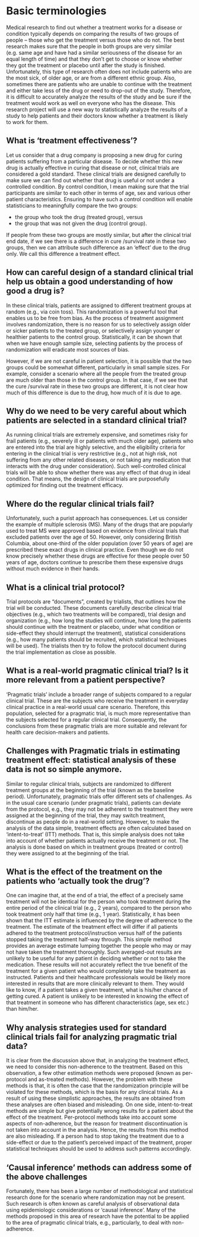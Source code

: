 # Basic terminologies

Medical research to find out whether a treatment works for a disease or condition typically depends on comparing the results of two groups of people – those who get the treatment versus those who do not. The best research makes sure that the people in both groups are very similar (e.g. same age and have had a similar seriousness of the disease for an equal length of time) and that they don’t get to choose or know whether they got the treatment or placebo until after the study is finished. Unfortunately, this type of research often does not include patients who are the most sick, of older age, or are from a different ethnic group. Also, sometimes there are patients who are unable to continue with the treatment and either take less of the drug or need to drop-out of the study.  Therefore, it is difficult to accurately analyze the results of the study and be sure if the treatment would work as well on everyone who has the disease. This research project will use a new way to statistically analyze the results of a study to help patients and their doctors know whether a treatment is likely to work for them. 

##	What is ‘treatment effectiveness’?

Let us consider that a drug company is proposing a new drug for curing patients suffering from a particular disease. To decide whether this new drug is actually effective in curing that disease or not, clinical trials are considered a gold standard. These clinical trials are designed carefully to make sure we can find out whether that drug is useful or not under a controlled condition. By control condition, I mean making sure that the trial participants are similar to each other in terms of age, sex and various other patient characteristics. Ensuring to have such a control condition will enable statisticians to meaningfully compare the two groups: 

-	the group who took the drug (treated group), versus 
-	the group that was not given the drug (control group). 

If people from these two groups are mostly similar, but after the clinical trial end date, if we see there is a difference in cure /survival rate in these two groups, then we can attribute such difference as an ‘effect’ due to the drug only. We call this difference a treatment effect. 

##	How can careful design of a standard clinical trial help us obtain a good understanding of how good a drug is? 

In these clinical trials, patients are assigned to different treatment groups at random (e.g., via coin toss). This randomization is a powerful tool that enables us to be free from bias. As the process of treatment assignment involves randomization, there is no reason for us to selectively assign older or sicker patients to the treated group, or selectively assign younger or healthier patients to the control group. Statistically, it can be shown that when we have enough sample size, selecting patients by the process of randomization will eradicate most sources of bias.

However, if we are not careful in patient selection, it is possible that the two groups could be somewhat different, particularly in small sample sizes. For example, consider a scenario where all the people from the treated group are much older than those in the control group. In that case, if we see that the cure /survival rate in these two groups are different, it is not clear how much of this difference is due to the drug, how much of it is due to age. 

##	Why do we need to be very careful about which patients are selected in a standard clinical trial? 

As running clinical trials are extremely expensive, and sometimes risky for frail patients (e.g., severely ill or patients with much older age), patients who are entered into the trial are highly selective, and the eligibility criteria for entering in the clinical trial is very restrictive (e.g., not at high risk, not suffering from any other related diseases, or not taking any medication that interacts with the drug under consideration). Such well-controlled clinical trials will be able to show whether there was any effect of that drug in ideal condition. That means, the design of clinical trials are purposefully optimized for finding out the treatment efficacy. 

##	Where do the regular clinical trials fail?

Unfortunately, such a purist approach has consequences. Let us consider the example of multiple sclerosis (MS). Many of the drugs that are popularly used to treat MS were approved based on evidence from clinical trials that excluded patients over the age of 50. However, only considering British Columbia, about one-third of the older population (over 50 years of age) are prescribed these exact drugs in clinical practice. Even though we do not know precisely whether these drugs are effective for these people over 50 years of age, doctors continue to prescribe them these expensive drugs without much evidence in their hands.

##	What is a clinical trial protocol?

Trial protocols are “documents”, created by trialists, that outlines how the trial will be conducted. These documents carefully describe clinical trial objectives (e.g., which two treatments will be compared), trial design and organization (e.g., how long the studies will continue, how long the patients should continue with the treatment or placebo, under what condition or side-effect they should interrupt the treatment), statistical considerations (e.g., how many patients should be recruited, which statistical techniques will be used). The trialists then try to follow the protocol document during the trial implementation as close as possible. 

##	What is a real-world pragmatic clinical trial? Is it more relevant from a patient perspective?

‘Pragmatic trials’ include a broader range of subjects compared to a regular clinical trial. These are the subjects who receive the treatment in everyday clinical practice in a real-world usual care scenario. Therefore, this population, selected for a pragmatic trial, is much more representative than the subjects selected for a regular clinical trial. Consequently, the conclusions from these pragmatic trials are more suitable and relevant for health care decision-makers and patients.

##	Challenges with Pragmatic trials in estimating treatment effect: statistical analysis of these data is not so simple anymore.

Similar to regular clinical trials, subjects are randomized to different treatment groups at the beginning of the trial (known as the baseline period). Unfortunately, pragmatic trials offer different sets of challenges. As in the usual care scenario (under pragmatic trials), patients can deviate from the protocol, e.g., they may not be adherent to the treatment they were assigned at the beginning of the trial, they may switch treatment, discontinue as people do in a real-world setting. However, to make the analysis of the data simple, treatment effects are often calculated based on ‘intent-to-treat’ (ITT) methods. That is, this simple analysis does not take into account of whether patients actually receive the treatment or not. The analysis is done based on which in treatment groups (treated or control) they were assigned to at the beginning of the trial. 

##	What is the effect of the treatment on the patients who ‘actually took the drug’?

One can imagine that, at the end of a trial, the effect of a precisely same treatment will not be identical for the person who took treatment during the entire period of the clinical trial (e.g., 2 years), compared to the person who took treatment only half that time (e.g., 1 year). Statistically, it has been shown that the ITT estimate is influenced by the degree of adherence to the treatment. The estimate of the treatment effect will differ if all patients adhered to the treatment protocol/instruction versus half of the patients stopped taking the treatment half-way through. This simple method provides an average estimate lumping together the people who may or may not have taken the treatment thoroughly. Such averaged-out results are unlikely to be useful for any patient in deciding whether or not to take the medication. These results will not accurately reflect the true benefit of the treatment for a given patient who would completely take the treatment as instructed. Patients and their healthcare professionals would be likely more interested in results that are more clinically relevant to them. They would like to know, if a patient takes a given treatment, what is his/her chance of getting cured. A patient is unlikely to be interested in knowing the effect of that treatment in someone who has different characteristics (age, sex etc.) than him/her. 

##	Why analysis strategies used for standard clinical trials fail for analyzing pragmatic trial data?

It is clear from the discussion above that, in analyzing the treatment effect, we need to consider this non-adherence to the treatment. Based on this observation, a few other estimation methods were proposed (known as per-protocol and as-treated methods). However, the problem with these methods is that, it is often the case that the randomization principle will be violated for these methods, which is the basis for any clinical trials. As a result of using these simplistic approaches, the results are obtained from these analyses are often biased and misleading. On one side, intent-to-treat methods are simple but give potentially wrong results for a patient about the effect of the treatment. Per-protocol methods take into account some aspects of non-adherence, but the reason for treatment discontinuation is not taken into account in the analysis. Hence, the results from this method are also misleading. If a person had to stop taking the treatment due to a side-effect or due to the patient's perceived impact of the treatment, proper statistical techniques should be used to address such patterns accordingly.

##	‘Causal inference’ methods can address some of the above challenges

Fortunately, there has been a large number of methodological and statistical research done for the scenario where randomization may not be present. Such research is often known as careful analysis of observational data using epidemiologic considerations or ‘causal inference’. Many of the methods proposed in this area of research have the potential to be applied to the area of pragmatic clinical trials, e.g., particularly, to deal with non-adherence. 
